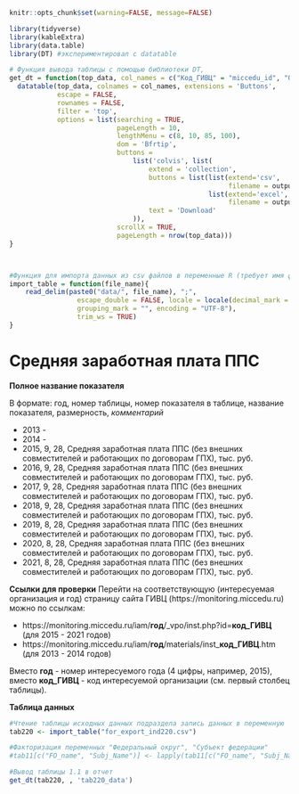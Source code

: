 
```r
knitr::opts_chunk$set(warning=FALSE, message=FALSE)
```


```r
library(tidyverse)
library(kableExtra)
library(data.table)
library(DT) #экспериментировал с datatable
```

```r
# Функция вывода таблицы с помощью библиотеки DT, 
get_dt = function(top_data, col_names = c("Код_ГИВЦ" = "miccedu_id", "Организация" = "clear_name", "2013" = "ind_2013_value", "2014" = "ind_2014_value", "2015" = "ind_2015_value", "2016" = "ind_2016_value", "2017" = "ind_2017_value", "2018" = "ind_2018_value", "2019" = "ind_2019_value", "2020" = "ind_2020_value", "2021" =  "ind_2021_value"), output_file_name) {
  datatable(top_data, colnames = col_names, extensions = 'Buttons',
            escape = FALSE,
            rownames = FALSE,
            filter = 'top',
            options = list(searching = TRUE,
                           pageLength = 10,
                           lengthMenu = c(8, 10, 85, 100),
                           dom = 'Bfrtip',
                           buttons = 
                               list('colvis', list(
                                   extend = 'collection',
                                   buttons = list(list(extend='csv',
                                                       filename = output_file_name),
                                                  list(extend='excel',
                                                       filename = output_file_name)),
                                   text = 'Download'
                               )),
                           scrollX = TRUE,
                           pageLength = nrow(top_data))) 
}



#Функция для импорта данных из csv файлов в переменные R (требует имя файла в кавычках и берет из каталока data рабочей директории проекта)
import_table = function(file_name){
    read_delim(paste0("data/", file_name), ";", 
                 escape_double = FALSE, locale = locale(decimal_mark = ",", 
                 grouping_mark = "", encoding = "UTF-8"), 
                 trim_ws = TRUE)
}
```






# Средняя заработная плата ППС {#ind220_info}

**Полное название показателя**

В формате: год, номер таблицы, номер показателя в таблице, название показателя, размерность, *комментарий*



*	2013 -
*	2014 -
*	2015,	9,	28,	Средняя заработная плата ППС (без внешних совместителей и работающих по договорам ГПХ),	тыс. руб.
*	2016,	9,	28,	Средняя заработная плата ППС (без внешних совместителей и работающих по договорам ГПХ),	тыс. руб.
*	2017,	9,	28,	Средняя заработная плата ППС (без внешних совместителей и работающих по договорам ГПХ),	тыс. руб.
*	2018,	9,	28,	Средняя заработная плата ППС (без внешних совместителей и работающих по договорам ГПХ),	тыс. руб.
*	2019,	8,	28,	Средняя заработная плата ППС (без внешних совместителей и работающих по договорам ГПХ),	тыс. руб.
*	2020,	8,	28,	Средняя заработная плата ППС (без внешних совместителей и работающих по договорам ГПХ),	тыс. руб.
*	2021,	8,	28,	Средняя заработная плата ППС (без внешних совместителей и работающих по договорам ГПХ),	тыс. руб.

**Ссылки для проверки**
Перейти на соответствующую (интересуемая организация и год) страницу сайта ГИВЦ (https://monitoring.miccedu.ru) можно по ссылкам:

* https://monitoring.miccedu.ru/iam/**год**/_vpo/inst.php?id=**код_ГИВЦ** (для 2015 - 2021 годов)
* https://monitoring.miccedu.ru/iam/**год**/materials/inst_**код_ГИВЦ**.htm (для 2013 - 2014 годов)

Вместо **год** - номер интересуемого года (4 цифры, например, 2015), вместо **код_ГИВЦ** - код интересуемой организации (см. первый столбец таблицы).



**Таблица данных**

```r
#Чтение таблицы исходных данных подраздела запись данных в переменную
tab220 <- import_table("for_export_ind220.csv")

#Факторизация переменных "Федеральный округ", "Субъект федерации"
#tab11[c("FO_name", "Subj_Name")] <- lapply(tab11[c("FO_name", "Subj_Name")] , factor)

```




```r
#Вывод таблицы 1.1 в отчет
get_dt(tab220, , 'tab220_data')
```



